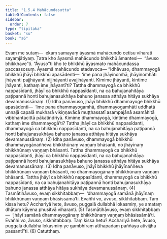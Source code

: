 ```yaml
---
title: "1.5.4 Mahācundasutta"
tableOfContents: false
sidebar:
  order: 7
type: "tipitaka"
basket: "su"
book: "a6"
---
```



<DynamicBreadcrumb />

<Division number="46" book="a6" bookNo="16" page="312">

<Paragraph number="351" book="a6">
Evaṃ me sutaṃ—  ekaṃ samayaṃ āyasmā mahācundo cetīsu viharati sayaṃjātiyaṃ. Tatra kho āyasmā mahācundo bhikkhū āmantesi—  “āvuso bhikkhave”ti. “Āvuso”ti kho te bhikkhū āyasmato mahācundassa paccassosuṃ. Āyasmā mahācundo etadavoca—
</Paragraph>

<Paragraph number="352" book="a6">
“Idhāvuso, dhammayogā bhikkhū jhāyī bhikkhū apasādenti—  ‘ime pana jhāyinomhā, jhāyinomhāti jhāyanti pajjhāyanti nijjhāyanti avajjhāyanti. Kimime jhāyanti, kintime jhāyanti, kathaṃ ime jhāyantī’ti? Tattha dhammayogā ca bhikkhū nappasīdanti, jhāyī ca bhikkhū nappasīdanti, na ca bahujanahitāya paṭipannā honti bahujanasukhāya bahuno janassa atthāya hitāya sukhāya devamanussānaṃ. (1)
</Paragraph>

<Paragraph number="353" book="a6">
Idha panāvuso, jhāyī bhikkhū dhammayoge bhikkhū apasādenti—  ‘ime pana dhammayogamhā, dhammayogamhāti uddhatā unnaḷā capalā mukharā vikiṇṇavācā muṭṭhassatī asampajānā asamāhitā vibbhantacittā pākatindriyā. Kimime dhammayogā, kintime dhammayogā, kathaṃ ime dhammayogā’ti? Tattha jhāyī ca bhikkhū nappasīdanti, dhammayogā ca bhikkhū nappasīdanti, na ca bahujanahitāya paṭipannā honti bahujanasukhāya bahuno janassa atthāya hitāya sukhāya devamanussānaṃ. (2)
</Paragraph>

<Paragraph number="354" book="a6">
Idha panāvuso, dhammayogā bhikkhū dhammayogānaññeva bhikkhūnaṃ vaṇṇaṃ bhāsanti, no jhāyīnaṃ bhikkhūnaṃ vaṇṇaṃ bhāsanti. Tattha dhammayogā ca bhikkhū nappasīdanti, jhāyī ca bhikkhū nappasīdanti, na ca bahujanahitāya paṭipannā honti bahujanasukhāya bahuno janassa atthāya hitāya sukhāya devamanussānaṃ. (3)
</Paragraph>

<Paragraph number="355" book="a6">
Idha panāvuso, jhāyī bhikkhū jhāyīnaññeva bhikkhūnaṃ vaṇṇaṃ bhāsanti, no dhammayogānaṃ bhikkhūnaṃ vaṇṇaṃ bhāsanti. Tattha jhāyī ca bhikkhū nappasīdanti, dhammayogā ca bhikkhū nappasīdanti, na ca bahujanahitāya paṭipannā honti bahujanasukhāya bahuno janassa atthāya hitāya sukhāya devamanussānaṃ. (4)
</Paragraph>

<Paragraph number="356" book="a6">
Tasmātihāvuso, evaṃ sikkhitabbaṃ—  ‘dhammayogā samānā jhāyīnaṃ bhikkhūnaṃ vaṇṇaṃ bhāsissāmā’ti. Evañhi vo, āvuso, sikkhitabbaṃ. Taṃ kissa hetu? Acchariyā hete, āvuso, puggalā dullabhā lokasmiṃ, ye amataṃ dhātuṃ kāyena phusitvā viharanti. (5)
</Paragraph>

<Paragraph number="357" book="a6">
Tasmātihāvuso, evaṃ sikkhitabbaṃ—  ‘jhāyī samānā dhammayogānaṃ bhikkhūnaṃ vaṇṇaṃ bhāsissāmā’ti. Evañhi vo, āvuso, sikkhitabbaṃ. Taṃ kissa hetu? Acchariyā hete, āvuso, puggalā dullabhā lokasmiṃ ye gambhīraṃ atthapadaṃ paññāya ativijjha passantī”ti. (6)

</Paragraph>
</Division>

<Paragraph number="358" type="center" book="a6">
Catutthaṃ.
</Paragraph>